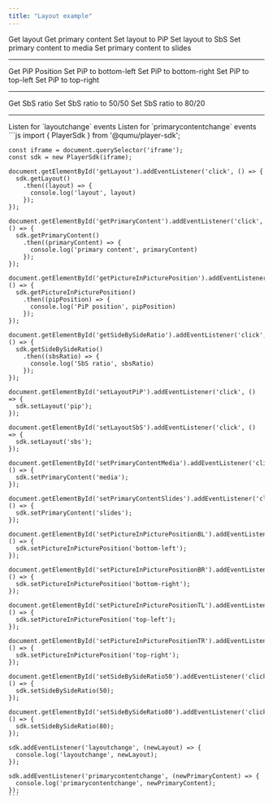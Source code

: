 ```yaml
---
title: "Layout example"
---
```



<Playground url={IFRAME_URL}>
  <div slot="actions">
    <PlaygroundButton type="get" command="getLayout">Get layout</PlaygroundButton>
    <PlaygroundButton type="get" command="getPrimaryContent">Get primary content</PlaygroundButton>
    <PlaygroundButton type="set" command="setLayout" value="pip">Set layout to PiP</PlaygroundButton>
    <PlaygroundButton type="set" command="setLayout" value="sbs">Set layout to SbS</PlaygroundButton>
    <PlaygroundButton type="set" command="setPrimaryContent" value="media">Set primary content to media</PlaygroundButton>
    <PlaygroundButton type="set" command="setPrimaryContent" value="slides">Set primary content to slides</PlaygroundButton>
    <hr/>
    <PlaygroundButton type="get" command="getPictureInPicturePosition">Get PiP Position</PlaygroundButton>
    <PlaygroundButton type="set" command="setPictureInPicturePosition" value="bottom-left">Set PiP to bottom-left</PlaygroundButton>
    <PlaygroundButton type="set" command="setPictureInPicturePosition" value="bottom-right">Set PiP to bottom-right</PlaygroundButton>
    <PlaygroundButton type="set" command="setPictureInPicturePosition" value="top-left">Set PiP to top-left</PlaygroundButton>
    <PlaygroundButton type="set" command="setPictureInPicturePosition" value="top-right">Set PiP to top-right</PlaygroundButton>
    <hr/>
    <PlaygroundButton type="get" command="getSideBySideRatio">Get SbS ratio</PlaygroundButton>
    <PlaygroundButton type="set" command="setSideBySideRatio" value={50}>Set SbS ratio to 50/50</PlaygroundButton>
    <PlaygroundButton type="set" command="setSideBySideRatio" value={80}>Set SbS ratio to 80/20</PlaygroundButton>
    <hr/>
    <PlaygroundCheckbox id="layoutAddEventListener" checked={true} event="layoutchange">Listen for `layoutchange` events</PlaygroundCheckbox>
    <PlaygroundCheckbox id="primaryContentAddEventListener" checked={true} event="primarycontentchange">Listen for `primarycontentchange` events</PlaygroundCheckbox>
  </div>
  <div slot="code">
    ```js
    import { PlayerSdk } from '@qumu/player-sdk';

    const iframe = document.querySelector('iframe');
    const sdk = new PlayerSdk(iframe);

    document.getElementById('getLayout').addEventListener('click', () => {
      sdk.getLayout()
        .then((layout) => {
          console.log('layout', layout)
        });
    });

    document.getElementById('getPrimaryContent').addEventListener('click', () => {
      sdk.getPrimaryContent()
        .then((primaryContent) => {
          console.log('primary content', primaryContent)
        });
    });

    document.getElementById('getPictureInPicturePosition').addEventListener('click', () => {
      sdk.getPictureInPicturePosition()
        .then((pipPosition) => {
          console.log('PiP position', pipPosition)
        });
    });

    document.getElementById('getSideBySideRatio').addEventListener('click', () => {
      sdk.getSideBySideRatio()
        .then((sbsRatio) => {
          console.log('SbS ratio', sbsRatio)
        });
    });

    document.getElementById('setLayoutPiP').addEventListener('click', () => {
      sdk.setLayout('pip');
    });

    document.getElementById('setLayoutSbS').addEventListener('click', () => {
      sdk.setLayout('sbs');
    });

    document.getElementById('setPrimaryContentMedia').addEventListener('click', () => {
      sdk.setPrimaryContent('media');
    });

    document.getElementById('setPrimaryContentSlides').addEventListener('click', () => {
      sdk.setPrimaryContent('slides');
    });

    document.getElementById('setPictureInPicturePositionBL').addEventListener('click', () => {
      sdk.setPictureInPicturePosition('bottom-left');
    });

    document.getElementById('setPictureInPicturePositionBR').addEventListener('click', () => {
      sdk.setPictureInPicturePosition('bottom-right');
    });

    document.getElementById('setPictureInPicturePositionTL').addEventListener('click', () => {
      sdk.setPictureInPicturePosition('top-left');
    });

    document.getElementById('setPictureInPicturePositionTR').addEventListener('click', () => {
      sdk.setPictureInPicturePosition('top-right');
    });

    document.getElementById('setSideBySideRatio50').addEventListener('click', () => {
      sdk.setSideBySideRatio(50);
    });

    document.getElementById('setSideBySideRatio80').addEventListener('click', () => {
      sdk.setSideBySideRatio(80);
    });

    sdk.addEventListener('layoutchange', (newLayout) => {
      console.log('layoutchange', newLayout);
    });

    sdk.addEventListener('primarycontentchange', (newPrimaryContent) => {
      console.log('primarycontentchange', newPrimaryContent);
    });
    ```
  </div>
</Playground>
